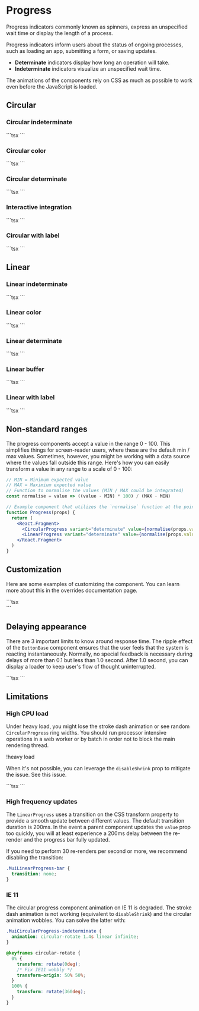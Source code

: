 
# Progress

<p className="description">
  Progress indicators commonly known as spinners, express an unspecified wait
  time or display the length of a process.
</p>

Progress indicators inform users about the status of ongoing processes, such as loading an app, submitting a form, or saving updates.

- **Determinate** indicators display how long an operation will take.
- **Indeterminate** indicators visualize an unspecified wait time.

The animations of the components rely on CSS as much as possible to work even before the JavaScript is loaded.

## Circular

### Circular indeterminate

<CircularIndeterminate />
```tsx
<CircularProgress />
```

### Circular color

<CircularColor />
```tsx
<CircularProgress color="secondary" />
<CircularProgress color="success" />
<CircularProgress color="inherit" />
```

### Circular determinate

<CircularDeterminate />
```tsx
<CircularProgress variant="determinate" value={25} />
<CircularProgress variant="determinate" value={50} />
<CircularProgress variant="determinate" value={75} />
<CircularProgress variant="determinate" value={100} />
<CircularProgress variant="determinate" value={progress} />
```

### Interactive integration

<CircularIntegration />
```tsx
<CircularIntegration />
```

### Circular with label

<CircularWithValueLabel />
```tsx
<CircularProgressWithLabel value={progress} />
```

## Linear

### Linear indeterminate

<LinearIndeterminate />
```tsx
<LinearProgress />
```

### Linear color

<LinearColor />
```tsx
<LinearProgress color="secondary" />
<LinearProgress color="success" />
<LinearProgress color="inherit" />
```

### Linear determinate

<LinearDeterminate />
```tsx
<LinearProgress variant="determinate" value={progress} />
```

### Linear buffer

<LinearBuffer />
```tsx
<LinearProgress variant="buffer" value={progress} valueBuffer={buffer} />
```

### Linear with label

<LinearWithValueLabel />
```tsx
<LinearProgressWithLabel value={progress} />
```

## Non-standard ranges

The progress components accept a value in the range 0 - 100. This simplifies things for screen-reader users, where these are the default min / max values. Sometimes, however, you might be working with a data source where the values fall outside this range. Here's how you can easily transform a value in any range to a scale of 0 - 100:

```jsx
// MIN = Minimum expected value
// MAX = Maximium expected value
// Function to normalise the values (MIN / MAX could be integrated)
const normalise = value => ((value - MIN) * 100) / (MAX - MIN)

// Example component that utilizes the `normalise` function at the point of render.
function Progress(props) {
  return (
    <React.Fragment>
      <CircularProgress variant="determinate" value={normalise(props.value)} />
      <LinearProgress variant="determinate" value={normalise(props.value)} />
    </React.Fragment>
  )
}
```

## Customization

Here are some examples of customizing the component.
You can learn more about this in the overrides documentation page.

<CustomizedProgressBars />
```tsx
<FacebookCircularProgress />
<br />
<BorderLinearProgress variant="determinate" value={50} />
```

## Delaying appearance

There are 3 important limits to know around response time.
The ripple effect of the `ButtonBase` component ensures that the user feels that the system is reacting instantaneously.
Normally, no special feedback is necessary during delays of more than 0.1 but less than 1.0 second.
After 1.0 second, you can display a loader to keep user's flow of thought uninterrupted.

<DelayingAppearance />
```tsx
<DelayingAppearance />
```

## Limitations

### High CPU load

Under heavy load, you might lose the stroke dash animation or see random `CircularProgress` ring widths.
You should run processor intensive operations in a web worker or by batch in order not to block the main rendering thread.

!heavy load

When it's not possible, you can leverage the `disableShrink` prop to mitigate the issue.
See this issue.

<CircularUnderLoad />
```tsx
<CircularProgress disableShrink />
```

### High frequency updates

The `LinearProgress` uses a transition on the CSS transform property to provide a smooth update between different values.
The default transition duration is 200ms.
In the event a parent component updates the `value` prop too quickly, you will at least experience a 200ms delay between the re-render and the progress bar fully updated.

If you need to perform 30 re-renders per second or more, we recommend disabling the transition:

```css
.MuiLinearProgress-bar {
  transition: none;
}
```

### IE 11

The circular progress component animation on IE 11 is degraded.
The stroke dash animation is not working (equivalent to `disableShrink`) and the circular animation wobbles.
You can solve the latter with:

```css
.MuiCircularProgress-indeterminate {
  animation: circular-rotate 1.4s linear infinite;
}

@keyframes circular-rotate {
  0% {
    transform: rotate(0deg);
    /* Fix IE11 wobbly */
    transform-origin: 50% 50%;
  }
  100% {
    transform: rotate(360deg);
  }
}
```

